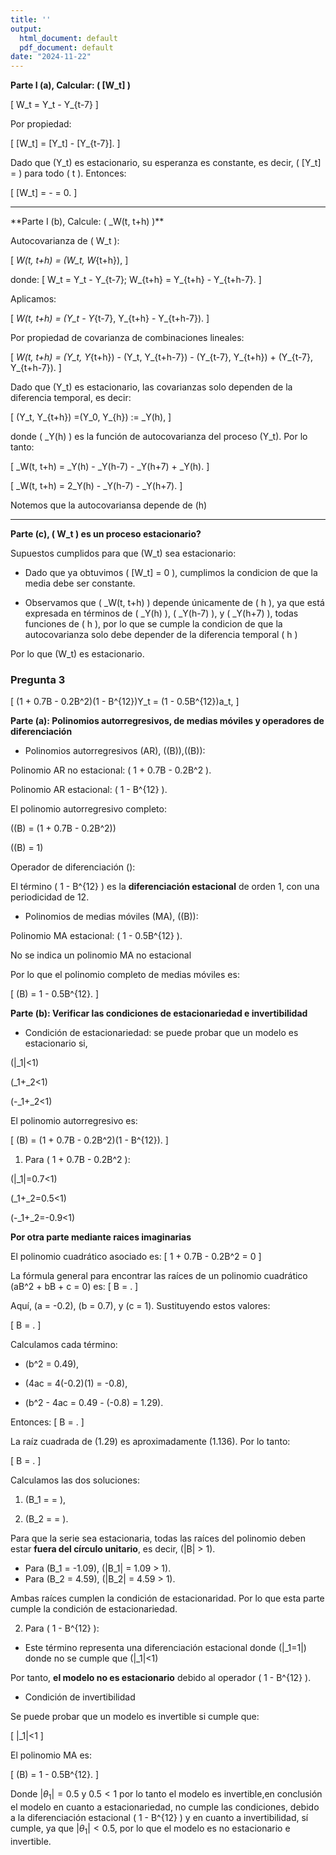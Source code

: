 ```yaml
---
title: ''
output:
  html_document: default
  pdf_document: default
date: "2024-11-22"
---
```



**Parte I (a), Calcular: \( \mathbb{E}[W_t] \)**

\[
W_t = Y_t - Y_{t-7}
\]

Por propiedad:

\[
\mathbb{E}[W_t] = \mathbb{E}[Y_t] - \mathbb{E}[Y_{t-7}].
\]

Dado que \(Y_t\) es estacionario, su esperanza es constante, es decir, \( \mathbb{E}[Y_t] = \mu \) para todo \( t \). Entonces:

\[
\mathbb{E}[W_t] = \mu - \mu = 0.
\]

---

**Parte I (b), Calcule: \( \gamma_W(t, t+h) \)**

Autocovarianza de \( W_t \):

\[
\gamma_W(t, t+h) = \text{Cov}(W_t, W_{t+h}),
\]

donde:
\[
W_t = Y_t - Y_{t-7}; \quad W_{t+h} = Y_{t+h} - Y_{t+h-7}.
\]

Aplicamos:

\[
\gamma_W(t, t+h) = \text{Cov}(Y_t - Y_{t-7}, Y_{t+h} - Y_{t+h-7}).
\]

Por propiedad de covarianza de combinaciones lineales:

\[
\gamma_W(t, t+h) = \text{Cov}(Y_t, Y_{t+h}) - \text{Cov}(Y_t, Y_{t+h-7}) - \text{Cov}(Y_{t-7}, Y_{t+h}) + \text{Cov}(Y_{t-7}, Y_{t+h-7}).
\]

Dado que \(Y_t\) es estacionario, las covarianzas solo dependen de la diferencia temporal, es decir:

\[
\text{Cov}(Y_t, Y_{t+h}) =\text{Cov}(Y_0, Y_{h}) := \gamma_Y(h),
\]

donde \( \gamma_Y(h) \) es la función de autocovarianza del proceso \(Y_t\). Por lo tanto:

\[
\gamma_W(t, t+h) = \gamma_Y(h) - \gamma_Y(h-7) - \gamma_Y(h+7) + \gamma_Y(h).
\]

\[
\gamma_W(t, t+h) = 2\gamma_Y(h) - \gamma_Y(h-7) - \gamma_Y(h+7).
\]

Notemos que la autocovariansa depende de \(h\)

---

**Parte (c), \( W_t \) es un proceso estacionario?**

Supuestos cumplidos para que \(W_t\) sea estacionario:

* Dado que ya obtuvimos \( \mathbb{E}[W_t] = 0 \), cumplimos la condicion de que la media debe ser constante.

* Observamos que \( \gamma_W(t, t+h) \) depende únicamente de \( h \), ya que está expresada en términos de \( \gamma_Y(h) \), \( \gamma_Y(h-7) \), y \( \gamma_Y(h+7) \), todas funciones de \( h \), por lo que se cumple la condicion de que la autocovarianza solo debe depender de la diferencia temporal \( h \)

Por lo que \(W_t\) es estacionario.


### **Pregunta 3**

\[
(1 + 0.7B - 0.2B^2)(1 - B^{12})Y_t = (1 - 0.5B^{12})a_t,
\]

**Parte (a): Polinomios autorregresivos, de medias móviles y operadores de diferenciación**

* Polinomios autorregresivos (AR), \(\phi(B)\),\(\Phi(B)\):

Polinomio AR no estacional: \( 1 + 0.7B - 0.2B^2 \).

Polinomio AR estacional: \( 1 - B^{12} \).

El polinomio autorregresivo completo:

\(\phi(B) = (1 + 0.7B - 0.2B^2)\)

\(\Phi(B) = 1\)


Operador de diferenciación \(\nabla\):

El término \( 1 - B^{12} \) es la **diferenciación estacional** de orden 1, con una periodicidad de 12.

* Polinomios de medias móviles (MA), \(\theta(B)\):

Polinomio MA estacional: \( 1 - 0.5B^{12} \).

No se indica un polinomio MA no estacional

Por lo que el polinomio completo de medias móviles es:

\[
\theta(B) = 1 - 0.5B^{12}.
\]

**Parte (b): Verificar las condiciones de estacionariedad e invertibilidad**

* Condición de estacionariedad: se puede probar que un modelo es estacionario si, 

\(|\phi_1|<1\)

\(\phi_1+\phi_2<1\)

\(-\phi_1+\phi_2<1\)


El polinomio autorregresivo es:

\[
\phi(B) = (1 + 0.7B - 0.2B^2)(1 - B^{12}).
\]

1. Para \( 1 + 0.7B - 0.2B^2 \):
   
\(|\phi_1|=0.7<1\)

\(\phi_1+\phi_2=0.5<1\)

\(-\phi_1+\phi_2=-0.9<1\)

**Por otra parte mediante raices imaginarias**

El polinomio cuadrático asociado es:
\[
1 + 0.7B - 0.2B^2 = 0 \quad
\]

La fórmula general para encontrar las raíces de un polinomio cuadrático \(aB^2 + bB + c = 0\) es:
\[
B = \frac{-b \pm \sqrt{b^2 - 4ac}}{2a}.
\]

Aquí, \(a = -0.2\), \(b = 0.7\), y \(c = 1\). Sustituyendo estos valores:

\[
B = \frac{-0.7 \pm \sqrt{(0.7)^2 - 4(-0.2)(1)}}{2(-0.2)}.
\]

Calculamos cada término:

- \(b^2 = 0.49\),

- \(4ac = 4(-0.2)(1) = -0.8\),

- \(b^2 - 4ac = 0.49 - (-0.8) = 1.29\).

Entonces:
\[
B = \frac{-0.7 \pm \sqrt{1.29}}{-0.4}.
\]

La raíz cuadrada de \(1.29\) es aproximadamente \(1.136\). Por lo tanto:

\[
B = \frac{-0.7 \pm 1.136}{-0.4}.
\]

Calculamos las dos soluciones:

1. \(B_1 = \frac{-0.7 + 1.136}{-0.4} = \frac{0.436}{-0.4} \approx -1.09\),

2. \(B_2 = \frac{-0.7 - 1.136}{-0.4} = \frac{-1.836}{-0.4} \approx 4.59\).

Para que la serie sea estacionaria, todas las raíces del polinomio deben estar **fuera del círculo unitario**, es decir, \(|B| > 1\).

- Para \(B_1 = -1.09\), \(|B_1| = 1.09 > 1\).
- Para \(B_2 = 4.59\), \(|B_2| = 4.59 > 1\).

Ambas raíces cumplen la condición de estacionaridad.
Por lo que esta parte cumple la condición de estacionariedad.

2. Para \( 1 - B^{12} \):

- Este término representa una diferenciación estacional donde \(|\phi_1=1|\) donde no se cumple que \(|\phi_1|<1\)

Por tanto, **el modelo no es estacionario** debido al operador \( 1 - B^{12} \).

* Condición de invertibilidad

Se puede probar que un modelo es invertible si cumple que:

\[
|\theta_1|<1
\]

El polinomio MA es:

\[
\theta(B) = 1 - 0.5B^{12}.
\]

Donde $|\theta_1|=0.5$ y $0.5<1$ por lo tanto el modelo es invertible,en conclusión el modelo en cuanto a estacionariedad, no cumple las condiciones, debido a la diferenciación estacional \( 1 - B^{12} \) y en cuanto a invertibilidad, sí cumple, ya que $|\theta_1|<0.5$, por lo que el modelo es no estacionario e invertible.

